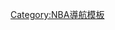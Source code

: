 <noinclude>{{noteTA|G1=NBA}}</noinclude>{{Navbox
|name = NBA各隊賽績
|title = NBA各隊賽績
|state = {{{state|autocollapse}}}
|listclass=hlist
|group1style = background:#D0E7FF
|group1 = [[東區聯盟 (NBA)|東區聯盟]]

|list1= {{Navbox|child
|group1= [[NBA大西洋組|大西洋赛区]]
|group1style = background:#D0E7FF

|list1 = 
*[[波士頓凱爾特人賽績列表|波士頓凱爾特人]]
*[[布魯克林籃網賽績列表|布魯克林籃網]]
*{{tsl|en|List of New York Knicks seasons|紐約尼克賽績列表|紐約尼克}}
*{{tsl|en|List of Philadelphia 76ers seasons|費城76人賽績列表|費城76人}}
*[[多倫多速龍賽績列表|多倫多速龍]]

|group2= [[NBA中部赛区|中部赛区]]
|group2style = background:#D0E7FF

|list2 =
*{{tsl|en|List of Chicago Bulls seasons|芝加哥公牛賽績列表|芝加哥公牛}}
*[[克里夫蘭騎士賽績列表|克里夫蘭騎士]]
*{{tsl|en|List of Detroit Pistons seasons|底特律活塞賽績列表|底特律活塞}}
*{{tsl|en|List of Indiana Pacers seasons|印第安納溜馬賽績列表|印第安納溜馬}}
*{{tsl|en|List of Milwaukee Bucks seasons|密爾瓦基公鹿賽績列表|密爾瓦基公鹿}}

|group3= [[NBA東南組|东南赛区]]
|group3style = background:#D0E7FF

|list3 =
*{{tsl|en|List of Atlanta Hawks seasons|亞特蘭大老鷹賽績列表|亞特蘭大老鷹}}
*[[夏洛特黃蜂賽績列表|夏洛特黃蜂]]
*{{tsl|en|List of Miami Heat seasons|邁阿密熱火賽績列表|邁阿密熱火}}
*[[奧蘭多魔術賽績列表|奧蘭多魔術]]
*{{tsl|en|List of Washington Wizards seasons|華盛頓巫師賽績列表|華盛頓巫師}}
}}

|group2style = background:#FFCCCC
|group2 = [[西區聯盟 (NBA)|西區聯盟]]

|list2= {{Navbox|child
|group1= [[NBA西北組|西北赛区]]
|group1style = background:#FFCCCC

|list1 = 
*{{tsl|en|List of Denver Nuggets seasons|丹佛金塊賽績列表|丹佛金塊}}
*{{tsl|en|List of Minnesota Timberwolves seasons|明尼蘇達灰狼賽績列表|明尼蘇達灰狼}}
*{{tsl|en|List of Oklahoma City Thunder seasons|奧克拉荷馬城雷霆賽績列表|奧克拉荷馬城雷霆}}
*{{tsl|en|List of Portland Trail Blazers seasons|波特蘭拓荒者賽績列表|波特蘭拓荒者}}
*[[猶他爵士賽績列表|猶他爵士]]

|group2= [[NBA太平洋赛区|太平洋赛区]]
|group2style = background:#FFCCCC

|list2 =
*{{tsl|en|List of Golden State Warriors seasons|金州勇士賽績列表|金州勇士}}
*{{tsl|en|List of Los Angeles Clippers seasons|洛杉磯快艇賽績列表|洛杉磯快艇}}
*{{tsl|en|List of Los Angeles Lakers seasons|洛杉磯湖人賽績列表|洛杉磯湖人}}
*[[鳳凰城太陽賽績列表|鳳凰城太陽]]
*{{tsl|en|List of Sacramento Kings seasons|沙加緬度國王賽績列表|沙加緬度國王}}

|group3= [[NBA西南組|西南赛区]]
|group3style = background:#FFCCCC

|list3 =
*[[達拉斯獨行俠賽績列表|達拉斯獨行俠]]
*{{tsl|en|List of Houston Rockets seasons|休士頓火箭賽績列表|休士頓火箭}}
*{{tsl|en|List of Memphis Grizzlies seasons|曼非斯灰熊賽績列表|曼非斯灰熊}}
*{{tsl|en|List of New Orleans Pelicans seasons|紐奧良鵜鶘賽績列表|紐奧良鵜鶘}}
*{{tsl|en|List of San Antonio Spurs seasons|聖安東尼奧馬刺賽績列表|聖安東尼奧馬刺}}
}}

}}<noinclude>
{{collapsible option}}
[[Category:NBA導航模板]]
</noinclude>